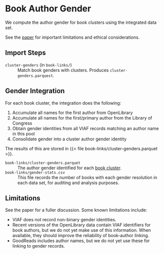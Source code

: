 # Book Author Gender

We compute the author gender for book clusters using the integrated data set.

:::{.callout-warning}
See the [paper][] for important limitations and ethical considerations.
:::

[paper]: https://md.ekstrandom.net/pubs/bag-extended

## Import Steps

`cluster-genders` (in `book-links/`)
:   Match book genders with clusters.  Produces `cluster-genders.parquest`.

## Gender Integration

For each book cluster, the integration does the following:

1. Accumulate all names for the first author from OpenLibrary
2. Accumulate all names for the first/primary author from the Library of Congress
3. Obtain gender identities from all VIAF records matching an author name in this pool
4. Consolidate gender into a cluster author gender identity

The results of this are stored in {{< file book-links/cluster-genders.parquet >}}.

`book-links/cluster-genders.parquet`{#file:cluster-genders.parquet}
:   The author gender identified for each [book cluster](cluster.qmd).

`book-links/gender-stats.csv`{#file:gender-stats.csv}
:   This file records the number of books with each gender resolution in each data set, for
auditing and analysis purposes.


## Limitations

See the paper for a fuller discussion.  Some known limitations include:

- VIAF does not record non-binary gender identities.
- Recent versions of the OpenLibrary data contain VIAF identifiers for book authors, but we do not yet make use of this information.  When available, they should improve the reliability of book-author linking.
- GoodReads includes author names, but we do not yet use these for linking to gender records.

